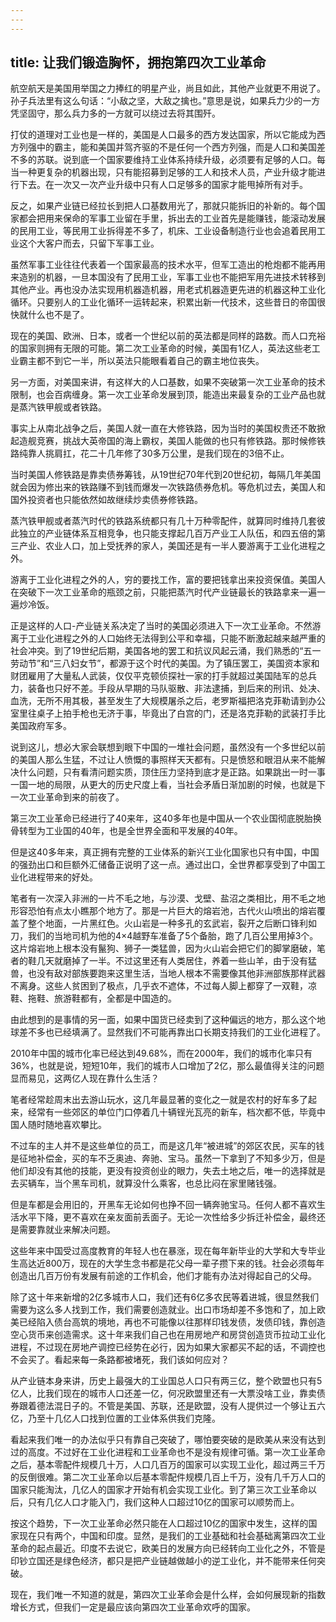 ```yaml
---
---
---
```

title: 让我们锻造胸怀，拥抱第四次工业革命
---

航空航天是美国用举国之力捧红的明星产业，尚且如此，其他产业就更不用说了。孙子兵法里有这么句话：“小敌之坚，大敌之擒也。”意思是说，如果兵力少的一方凭坚固守，那么兵力多的一方就可以绕过去将其围歼。

打仗的道理对工业也是一样的，美国是人口最多的西方发达国家，所以它能成为西方列强中的霸主，能和美国并驾齐驱的不是任何一个西方列强，而是人口和美国差不多的苏联。说到底一个国家要维持工业体系持续升级，必须要有足够的人口。每当一种更复杂的机器出现，只有能招募到足够的工人和技术人员，产业升级才能进行下去。在一次又一次产业升级中只有人口足够多的国家才能甩掉所有对手。

反之，如果产业链已经拉长到把人口基数用光了，那就只能拆旧的补新的。每个国家都会把用来保命的军事工业留在手里，拆出去的工业首先是能赚钱，能滚动发展的民用工业，等民用工业拆得差不多了，机床、工业设备制造行业也会追着民用工业这个大客户而去，只留下军事工业。

虽然军事工业往往代表着一个国家最高的技术水平，但军工造出的枪炮都不能再用来造别的机器，一旦本国没有了民用工业，军事工业也不能把军用先进技术转移到其他产业。再也没办法实现用机器造机器，用老式机器造更先进的机器这种工业化循环。只要别人的工业化循环一运转起来，积累出新一代技术，这些昔日的帝国很快就什么也不是了。

现在的美国、欧洲、日本，或者一个世纪以前的英法都是同样的路数。而人口充裕的国家则拥有无限的可能。第二次工业革命的时候，美国有1亿人，英法这些老工业霸主都不到它一半，所以英法只能眼看着自己的霸主地位丧失。

另一方面，对美国来讲，有这样大的人口基数，如果不突破第一次工业革命的技术限制，也会百病缠身。第一次工业革命发展到顶，能造出来最复杂的工业产品也就是蒸汽铁甲舰或者铁路。

事实上从南北战争之后，美国人就一直在大修铁路，因为当时的美国权贵还不敢掀起造舰竞赛，挑战大英帝国的海上霸权，美国人能做的也只有修铁路。那时候修铁路纯靠人挑肩扛，花二十几年修了30多万公里，是我们现在的3倍不止。

当时美国人修铁路是靠卖债券筹钱，从19世纪70年代到20世纪初，每隔几年美国就会因为修出来的铁路赚不到钱而爆发一次铁路债券危机。等危机过去，美国人和国外投资者也只能依然如故继续炒卖债券修铁路。

蒸汽铁甲舰或者蒸汽时代的铁路系统都只有几十万种零配件，就算同时维持几套彼此独立的产业链体系互相竞争，也只能支撑起几百万产业工人队伍，和四五倍的第三产业、农业人口，加上受抚养的家人，美国还是有一半人要游离于工业化进程之外。

游离于工业化进程之外的人，穷的要找工作，富的要把钱拿出来投资保值。美国人在突破下一次工业革命的瓶颈之前，只能把蒸汽时代产业链最长的铁路拿来一遍一遍炒冷饭。

正是这样的人口-产业链关系决定了当时的美国必须进入下一次工业革命。不然游离于工业化进程之外的人口始终无法得到公平和幸福，只能不断激起越来越严重的社会冲突。到了19世纪后期，美国各地的罢工和抗议风起云涌，我们熟悉的“五一劳动节”和“三八妇女节”，都源于这个时代的美国。为了镇压罢工，美国资本家和财团雇用了大量私人武装，仅仅平克顿侦探社一家的打手就超过美国陆军的总兵力，装备也只好不差。手段从早期的马队驱散、非法逮捕，到后来的刑讯、处决、血洗，无所不用其极，甚至发生了大规模屠杀之后，老罗斯福把洛克菲勒请到办公室里往桌子上拍手枪也无济于事，毕竟出了白宫的门，还是洛克菲勒的武装打手比美国政府军多。

说到这儿，想必大家会联想到眼下中国的一堆社会问题，虽然没有一个多世纪以前的美国人那么生猛，不过让人愤慨的事照样天天都有。只是愤怒和眼泪从来不能解决什么问题，只有看清问题实质，顶住压力坚持到底才是正路。如果跳出一时一事一国一地的局限，从更大的历史尺度上看，当社会矛盾日渐加剧的时候，也就是下一次工业革命到来的前夜了。

第三次工业革命已经进行了40来年，这40多年也是中国从一个农业国彻底脱胎换骨转型为工业国的40年，也是全世界全面和平发展的40年。

但是这40多年来，真正拥有完整的工业体系的新兴工业化国家也只有中国，中国的强劲出口和巨额外汇储备正说明了这一点。通过出口，全世界都享受到了中国工业化进程带来的好处。

笔者有一次深入非洲的一片不毛之地，与沙漠、戈壁、盐沼之类相比，用不毛之地形容恐怕有点太小瞧那个地方了。那是一片巨大的熔岩池，古代火山喷出的熔岩覆盖了整个地面，一片黑红色。火山岩是一种多孔的玄武岩，裂开之后断口锋利如刀，我们的当地司机为他的4×4越野车准备了5个备胎，跑了几百公里用掉3个。这片熔岩地上根本没有鬣狗、狮子一类猛兽，因为火山岩会把它们的脚掌磨破，笔者的鞋几天就磨掉了一半。不过这里还有人类居住，养着一些山羊，由于没有猛兽，也没有敌对部族要跑来这里生活，当地人根本不需要像其他非洲部族那样武器不离身。这些人贫困到了极点，几乎衣不遮体，不过每人脚上都穿了一双鞋，凉鞋、拖鞋、旅游鞋都有，全都是中国造的。

由此想到的是事情的另一面，如果中国货已经卖到了这种偏远的地方，那么这个地球差不多也已经填满了。显然我们不可能再靠出口长期支持我们的工业化进程了。

2010年中国的城市化率已经达到49.68%，而在2000年，我们的城市化率只有36%，也就是说，短短10年，我们的城市人口增加了2亿，那么最值得关注的问题显而易见，这两亿人现在靠什么生活？

笔者经常趁周末出去游山玩水，这几年最显著的变化之一就是农村的好车多了起来，经常有一些郊区的单位门口停着几十辆锃光瓦亮的新车，档次都不低，毕竟中国人随时随地喜欢攀比。

不过车的主人并不是这些单位的员工，而是这几年“被进城”的郊区农民，买车的钱是征地补偿金，买的车不乏奥迪、奔驰、宝马。虽然一下拿到了不知多少万，但是他们却没有其他的技能，更没有投资创业的眼力，失去土地之后，唯一的选择就是去买辆车，当个黑车司机，就算没什么乘客，也总比闷在家里赌钱强。

但是车都是会用旧的，开黑车无论如何也挣不回一辆奔驰宝马。任何人都不喜欢生活水平下降，更不喜欢在亲友面前丢面子。无论一次性给多少拆迁补偿金，最终还是需要靠就业来解决问题。

这些年来中国受过高度教育的年轻人也在暴涨，现在每年新毕业的大学和大专毕业生高达近800万，现在的大学生念书都是花父母一辈子攒下来的钱。社会必须每年创造出几百万份有发展有前途的工作机会，他们才能有办法对得起自己的父母。

除了这十年来新增的2亿多城市人口，我们还有6亿多农民等着进城，很显然我们需要为这么多人找到工作，我们需要创造就业。出口市场却差不多饱和了，加上欧美已经陷入债台高筑的境地，再也不可能像以往那样印钱发债，发债印钱，靠创造空心货币来创造需求。这十年来我们自己也在用房地产和房贷创造货币拉动工业化进程，不过现在房地产调控已经势在必行，因为如果大家都买不起的话，不调控也不会买了。看起来每一条路都被堵死，我们该如何应对？

从产业链本身来讲，历史上最强大的工业国总人口只有两三亿，整个欧盟也只有5亿人，比我们现在的城市人口还差一亿，何况欧盟里还有一大票没啥工业，靠卖债券跟着德法混日子的。不管是美国、苏联，还是欧盟，没有人提供过一个够让五六亿，乃至十几亿人口找到位置的工业体系供我们克隆。

看起来我们唯一的办法似乎只有靠自己突破了，哪怕要突破的是欧美从来没有达到过的高度。不过好在工业化进程和工业革命也不是没有规律可循。第一次工业革命之后，基本零配件规模几十万，人口几百万的国家可以实现工业化，超过两三千万的反倒很难。第二次工业革命以后基本零配件规模几百上千万，没有几千万人口的国家只能淘汰，几亿人的国家才开始有机会实现工业化。到了第三次工业革命以后，只有几亿人口才能入门，我们这种人口超过10亿的国家可以顺势而上。

按这个趋势，下一次工业革命必然只能在人口超过10亿的国家中发生，这样的国家现在只有两个，中国和印度。显然，是我们的工业基础和社会基础离第四次工业革命的起点最近。印度不去说它，欧美日的发展方向已经转向工业化之外，不管是印钞立国还是绿色经济，都只是把产业链越做越小的逆工业化，并不能带来任何突破。

现在，我们唯一不知道的就是，第四次工业革命会是什么样，会如何展现新的指数增长方式，但我们一定是最应该向第四次工业革命欢呼的国家。